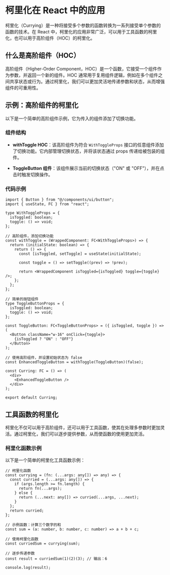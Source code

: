 

# 柯里化在 React 中的应用

柯里化（Currying）是一种将接受多个参数的函数转换为一系列接受单个参数的函数的技术。在 React 中，柯里化的应用非常广泛，可以用于工具函数的柯里化，也可以用于高阶组件（HOC）的柯里化。

## 什么是高阶组件（HOC）

高阶组件（Higher-Order Component，HOC）是一个函数，它接受一个组件作为参数，并返回一个新的组件。HOC 通常用于复用组件逻辑，例如在多个组件之间共享状态或行为。通过柯里化，我们可以更加灵活地传递参数和状态，从而增强组件的可重用性。

## 示例：高阶组件的柯里化

以下是一个简单的高阶组件示例，它为传入的组件添加了切换功能。

<Curring />

### 组件结构

- **withToggle HOC**：该高阶组件为符合 `WithToggleProps` 接口的任意组件添加了切换功能。它内部管理切换状态，并将该状态通过 props 传递给被包装的组件。
  
- **ToggleButton 组件**：该组件展示当前的切换状态（"ON" 或 "OFF"），并在点击时触发切换操作。

### 代码示例

```tsx
import { Button } from "@/components/ui/button";
import { useState, FC } from "react";

type WithToggleProps = {
  isToggled: boolean;
  toggle: () => void;
};

// 高阶组件，添加切换功能
const withToggle = (WrappedComponent: FC<WithToggleProps>) => {
  return (initialState: boolean) => {
    return () => {
      const [isToggled, setToggle] = useState(initialState);

      const toggle = () => setToggle((prev) => !prev);

      return <WrappedComponent isToggled={isToggled} toggle={toggle} />;
    };
  };
};

// 简单的按钮组件
type ToggleButtonProps = {
  isToggled: boolean;
  toggle: () => void;
};

const ToggleButton: FC<ToggleButtonProps> = ({ isToggled, toggle }) => (
  <Button className="w-16" onClick={toggle}>
    {isToggled ? "ON" : "OFF"}
  </Button>
);

// 使用高阶组件，并设置初始状态为 false
const EnhancedToggleButton = withToggle(ToggleButton)(false);

const Curring: FC = () => (
  <div>
    <EnhancedToggleButton />
  </div>
);

export default Curring;
```

## 工具函数的柯里化

柯里化不仅可以用于高阶组件，还可以用于工具函数，使其在处理多参数时更加灵活。通过柯里化，我们可以逐步提供参数，从而使函数的使用更加灵活。

### 柯里化函数示例

以下是一个简单的柯里化工具函数示例：

```tsx
// 柯里化函数
const currying = (fn: (...args: any[]) => any) => {
  const curried = (...args: any[]) => {
    if (args.length >= fn.length) {
      return fn(...args);
    } else {
      return (...next: any[]) => curried(...args, ...next);
    }
  };
  return curried;
};

// 示例函数：计算三个数字的和
const sum = (a: number, b: number, c: number) => a + b + c;

// 使用柯里化函数
const curriedSum = currying(sum);

// 逐步传递参数
const result = curriedSum(1)(2)(3); // 输出：6

console.log(result);
```